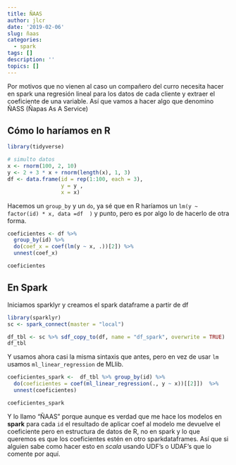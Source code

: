 ```yaml
---
title: ÑAAS
author: jlcr
date: '2019-02-06'
slug: ñaas
categories:
  - spark
tags: []
description: ''
topics: []
---
```


Por motivos que no vienen al caso un compañero del curro necesita hacer en spark una regresión lineal para los datos de cada cliente y extraer el coeficiente de una variable. 
Así que vamos a hacer algo que denomino ÑASS (Ñapas As A Service)

## Cómo lo haríamos en R


```r
library(tidyverse)

# simulto datos
x <- rnorm(100, 2, 10)
y <- 2 + 3 * x + rnorm(length(x), 1, 3)
df <- data.frame(id = rep(1:100, each = 3),
                 y = y ,
                 x = x)

```

Hacemos un `group_by` y un `do`, ya sé que en R haríamos un `lm(y ~ factor(id) * x, data =df  )` y punto, pero es por algo lo de hacerlo de otra forma.

```r
coeficientes <- df %>%
  group_by(id) %>%
  do(coef_x = coef(lm(y ~ x, .))[2]) %>%
  unnest(coef_x)
```

```r
coeficientes
```

## En Spark

Iniciamos sparklyr y creamos el spark dataframe a partir de df

```r
library(sparklyr)
sc <- spark_connect(master = "local")

```

```r
df_tbl <- sc %>% sdf_copy_to(df, name = "df_spark", overwrite = TRUE)
df_tbl
```

Y usamos ahora casi la misma sintaxis que antes, pero en vez de usar `lm` usamos `ml_linear_regression` de MLlib.


```r
coeficientes_spark <-  df_tbl %>% group_by(id) %>% 
  do(coeficientes = coef(ml_linear_regression(., y ~ x))[[2]])  %>% 
  unnest(coeficientes)

coeficientes_spark
```

Y lo llamo "ÑAAS" porque aunque es verdad que me hace los modelos en **spark** para cada `id` el resultado de aplicar coef al modelo me devuelve el coeficiente pero en estructura de datos de R, no en spark y lo que queremos es que los coeficientes estén en otro sparkdataframes. Así que si alguien sabe como hacer esto en *scala* usando UDF's o UDAF's que lo comente por aquí. 

